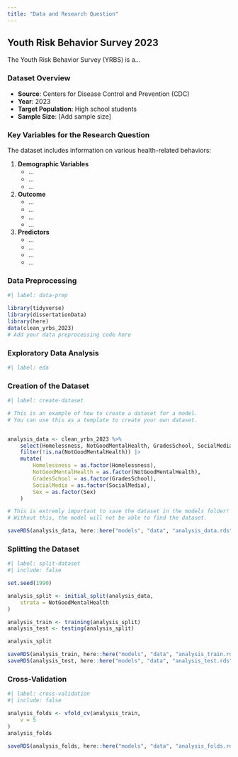 ```yaml
---
title: "Data and Research Question"
---
```


## Youth Risk Behavior Survey 2023

The Youth Risk Behavior Survey (YRBS) is a...

### Dataset Overview

-   **Source**: Centers for Disease Control and Prevention (CDC)
-   **Year**: 2023
-   **Target Population**: High school students
-   **Sample Size**: \[Add sample size\]

### Key Variables for the Research Question

The dataset includes information on various health-related behaviors:

1.  **Demographic Variables**
    -   ...
    -   ...
    -   ...
2.  **Outcome**
    -   ...
    -   ...
    -   ...
    -   ...
3.  **Predictors**
    -   ...
    -   ...
    -   ...
    -   ...

### Data Preprocessing

```r
#| label: data-prep

library(tidyverse)
library(dissertationData)
library(here)
data(clean_yrbs_2023)
# Add your data preprocessing code here
```

### Exploratory Data Analysis

```r
#| label: eda

```

### Creation of the Dataset

```r
#| label: create-dataset

# This is an example of how to create a dataset for a model.
# You can use this as a template to create your own dataset.


analysis_data <- clean_yrbs_2023 %>%
    select(Homelessness, NotGoodMentalHealth, GradesSchool, SocialMedia, Sex, Age, Race, ) |>
    filter(!is.na(NotGoodMentalHealth)) |>
    mutate(
        Homelessness = as.factor(Homelessness),
        NotGoodMentalHealth = as.factor(NotGoodMentalHealth),
        GradesSchool = as.factor(GradesSchool),
        SocialMedia = as.factor(SocialMedia),
        Sex = as.factor(Sex)
    )

# This is extremly important to save the dataset in the models folder!
# Without this, the model will not be able to find the dataset.

saveRDS(analysis_data, here::here("models", "data", "analysis_data.rds"))

```

### Splitting the Dataset

```r
#| label: split-dataset
#| include: false

set.seed(1990)

analysis_split <- initial_split(analysis_data,
    strata = NotGoodMentalHealth
)

analysis_train <- training(analysis_split)
analysis_test <- testing(analysis_split)

analysis_split

saveRDS(analysis_train, here::here("models", "data", "analysis_train.rds"))
saveRDS(analysis_test, here::here("models", "data", "analysis_test.rds"))

```

### Cross-Validation

```r
#| label: cross-validation
#| include: false

analysis_folds <- vfold_cv(analysis_train,
    v = 5
)
analysis_folds

saveRDS(analysis_folds, here::here("models", "data", "analysis_folds.rds"))
```